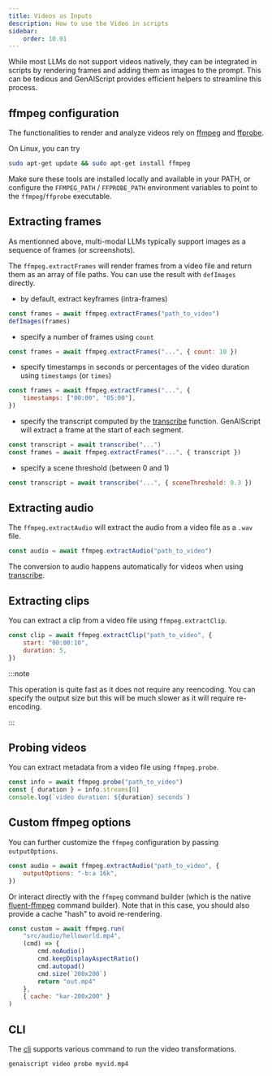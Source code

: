 ```yaml
---
title: Videos as Inputs
description: How to use the Video in scripts
sidebar:
    order: 10.01
---
```


While most LLMs do not support videos natively, they can be integrated in scripts by rendering frames
and adding them as images to the prompt. This can be tedious and GenAIScript provides efficient helpers
to streamline this process.

## ffmpeg configuration

The functionalities to render and analyze videos rely on [ffmpeg](https://ffmpeg.org/)
and [ffprobe](https://ffmpeg.org/ffprobe.html).

On Linux, you can try

```sh
sudo apt-get update && sudo apt-get install ffmpeg
```

Make sure these tools are installed locally and available in your PATH,
or configure the `FFMPEG_PATH` / `FFPROBE_PATH` environment variables to point to the `ffmpeg`/`ffprobe` executable.

## Extracting frames

As mentionned above, multi-modal LLMs typically support images as a sequence
of frames (or screenshots).

The `ffmpeg.extractFrames` will render frames from a video file
and return them as an array of file paths. You can use the result with `defImages` directly.

- by default, extract keyframes (intra-frames)

```js
const frames = await ffmpeg.extractFrames("path_to_video")
defImages(frames)
```

- specify a number of frames using `count`

```js "count: 10"
const frames = await ffmpeg.extractFrames("...", { count: 10 })
```

- specify timestamps in seconds or percentages of the video duration using `timestamps` (or `times`)

```js "timestamps"
const frames = await ffmpeg.extractFrames("...", {
    timestamps: ["00:00", "05:00"],
})
```

- specify the transcript computed by the [transcribe](/genaiscript/reference/scripts/transcription) function. GenAIScript
  will extract a frame at the start of each segment.

```js "timestamps"
const transcript = await transcribe("...")
const frames = await ffmpeg.extractFrames("...", { transcript })
```

- specify a scene threshold (between 0 and 1)

```js "sceneThreshold"
const transcript = await transcribe("...", { sceneThreshold: 0.3 })
```

## Extracting audio

The `ffmpeg.extractAudio` will extract the audio from a video file
as a `.wav` file.

```js
const audio = await ffmpeg.extractAudio("path_to_video")
```

The conversion to audio happens automatically
for videos when using [transcribe](/genaiscript/reference/scripts/transcription).

## Extracting clips

You can extract a clip from a video file using `ffmpeg.extractClip`.

```js
const clip = await ffmpeg.extractClip("path_to_video", {
    start: "00:00:10",
    duration: 5,
})
```

:::note

This operation is quite fast as it does not require any reencoding. You can specify
the output size but this will be much slower as it will require re-encoding.

:::

## Probing videos

You can extract metadata from a video file using `ffmpeg.probe`.

```js
const info = await ffmpeg.probe("path_to_video")
const { duration } = info.streams[0]
console.log(`video duration: ${duration} seconds`)
```

## Custom ffmpeg options

You can further customize the `ffmpeg` configuration
by passing `outputOptions`.

```js 'outputOptions: "-b:a 16k",'
const audio = await ffmpeg.extractAudio("path_to_video", {
    outputOptions: "-b:a 16k",
})
```

Or interact directly with the `ffmpeg` command builder
(which is the native [fluent-ffmpeg](https://www.npmjs.com/package/fluent-ffmpeg) command builder).
Note that in this case, you should also provide a cache "hash" to avoid re-rendering.

```js wrap
const custom = await ffmpeg.run(
    "src/audio/helloworld.mp4",
    (cmd) => {
        cmd.noAudio()
        cmd.keepDisplayAspectRatio()
        cmd.autopad()
        cmd.size(`200x200`)
        return "out.mp4"
    },
    { cache: "kar-200x200" }
)
```

## CLI

The [cli](/genaiscript/reference/cli/video) supports various command to run the video transformations.

```sh
genaiscript video probe myvid.mp4
```

